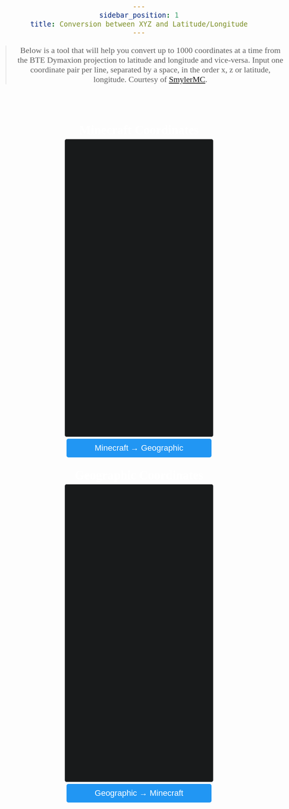 ```yaml
---
sidebar_position: 1
title: Conversion between XYZ and Latitude/Longitude
---
```

> Below is a tool that will help you convert up to 1000 coordinates at a time from the BTE Dymaxion projection to latitude and longitude and vice-versa. Input one coordinate pair per line, separated by a space, in the order x, z or latitude, longitude. Courtesy of [SmylerMC](https://github.com/SmylerMC).
<html lang="">
  <head>
    <meta charset="utf-8">
    <link href='https://fonts.googleapis.com/css?family=Manrope' rel='stylesheet'>
    <style>
        body {
            text-align: center;
            font-family: 'Manrope';font-size: 22px;
            margin: 0;
            color: white;
        }
        main {
            height: 100vh;
        }
        .coordbox {
            display: inline-grid;
            width: min(400px, 85%);
            margin: 10px;
        }
        .coordbox textarea {
            min-height: 20vh;
            display: inline-block;
            border-width: 1px;
            border-style: solid;
            border-radius: 5px;
            border-color: #808080;
            resize: none;
            background-color: #181A1B;
            color: white;
        }
        .coordbox h2 {
            margin: 5px;
        }
        button {
            padding: 10px;
            margin: 5px;
            background-color: rgb(33, 150, 243);
            color: rgb(255, 255, 255);
            font-size: 1em;
            border-style: solid;
            border-radius: 5px;
            border-color:  rgb(33, 150, 243);
            border-size: 8px;
        }
        button:hover {
            background-color: rgb(30, 136, 229);
            border-color: rgb(30, 136, 229);
            border-size: 10px;
        }
        #errorbox {
            background-color: rgba(190, 0, 0, 0);
            margin: 20px;
            padding: 20px;
            color: rgb(255, 255, 255);
            margin: 25px;
        }
    </style>
  </head>
  <body>
    <div id="content">
    <main>
        <div id="errorbox"></div>
        <div class="coordbox">
            <h2>Minecraft Coordinates</h2>
            <textarea id="mcarea"></textarea>
            <button onclick="mc2geo()">Minecraft → Geographic</button>
        </div>
        <div class="coordbox">
            <h2>Geographic Coordinates</h2>
            <textarea id="geoarea"></textarea>
            <button onclick="geo2mc()">Geographic → Minecraft</button>
        </div>
    </main>
    </div>
    <script laguage="javascript">
        const ENDPOINT = "https://smybteapi.buildtheearth.net";
        function geo2mc() {
            clearError();
            let allgeocoords = parsetextarea(document.getElementById("geoarea"));
            let args = [];
            allgeocoords.forEach(e => args.push("geopos=" + e.join(",")));
            let url = ENDPOINT + "/projection/fromGeo?" + args.join("&");
            let req = new XMLHttpRequest();
            req.onreadystatechange = function() {
                if (req.readyState == 4 && req.status == 200) {
                    let res = JSON.parse(req.responseText).mc_positions;
                    let entries = [];
                    res.forEach(e => {
                        if(e != null) {
                            entries.push(e.join(" "));
                        } else {
                            entries.push("Outside projection bounds");
                        }
                    });
                    document.getElementById("mcarea").value = entries.join("\n");
                } else if(req.readyState == 4 && req.status == 400) {
                    let res = JSON.parse(req.responseText);
                    let str = "Error: " + res.error + " (" + res.details + ")";
                    setError(str);
                } else if(req.readyState == 4){
                    setError("Unknown error: " + req.status);
                }
            }
            req.open("GET", url, true);
            req.send(null);
        }
        function mc2geo() {
            clearError();
            let allmccoords = parsetextarea(document.getElementById("mcarea"));
            let args = [];
            allmccoords.forEach(e => args.push("mcpos=" + e.join(",")));
            let url = ENDPOINT + "/projection/toGeo?" + args.join("&");
            let req = new XMLHttpRequest();
            req.onreadystatechange = function() {
                if (req.readyState == 4 && req.status == 200) {
                    let res = JSON.parse(req.responseText).geo_positions;
                    let entries = [];
                    res.forEach(e => {
                        if(e != null) {
                            entries.push(e.join(" "));
                        } else {
                            entries.push("Outside projection bounds");
                        }
                    });
                    document.getElementById("geoarea").value = entries.join("\n");
                } else if(req.readyState == 4 && req.status == 400) {
                    let res = JSON.parse(req.responseText);
                    let str = "Error: " + res.error + " (" + res.details + ")";
                    setError(str);
                } else if(req.readyState == 4){
                    setError("Unknown error: " + req.status);
                }
            }
            req.open("GET", url, true);
            req.send(null);
        }
        function parsetextarea(textarea) {
            let lines = textarea.value.split("\n");
            let coords = [];
            for(let i=0; i<lines.length; i++) {
                let strs = lines[i].split(" ");
                if(strs.length != 2) setError("Invalid line: " + lines[i]);
                let c1 = parseFloat(strs[0]);
                let c2 = parseFloat(strs[1]);
                if(Number.isNaN(c1) || Number.isNaN(c2)) {
                    setError("Invalid line: " + lines[i]);
                    return;
                }
                coords.push([c1, c2]);
            }
           return coords
        }
        function setError(err) {
            let element = document.getElementById("errorbox");
            element.textContent = err;
            element.style.backgroundColor = "#FF0000";
        }
        function clearError() {
            let element = document.getElementById("errorbox");
            element.style.backgroundColor = "#00000000";
            element.textContent = "";
        }
  </script>
  </body>
</html>

